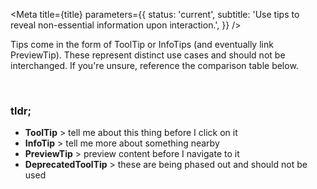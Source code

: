 


<Meta
  title={title}
  parameters={{
    status: 'current',
    subtitle: 'Use tips to reveal non-essential information upon interaction.',
  }}
/>

Tips come in the form of ToolTip or InfoTips (and eventually link PreviewTip). These represent distinct use cases and should not be interchanged. If you're unsure, reference the comparison table below.

<TipTable />
<br />

### tldr;

- **ToolTip** > tell me about this thing before I click on it
- **InfoTip** > tell me more about something nearby
- **PreviewTip** > preview content before I navigate to it
- **DeprecatedToolTip** > these are being phased out and should not be used

<TableOfContents />
